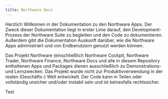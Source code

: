 ```yaml
---
title: Northware Docs
---
```


Herzlich Willkomen in der Dokumentation zu den Northware Apps. 
Der Zweck dieser Dokumentation liegt in erster Linie darauf, den Development-Prozess der Northware Suite zu begleiten und den Code zu dokumentieren. 
Außerdem gibt die Dokumentation Auskunft darüber, wie die Northware Apps administriert und von Endbenutzern genutzt werden können.

<Warning>

Das Projekt Northware (einschließlich Northware Cockpit, Northware Trader, Northware Finance, Northware Docs und alle in diesem Repository enthaltenen Apps und Packages
 dienen ausschließlich zu Demonstrations- und Lernzwecken. Das Projekt wurde nicht zur Produktivverwendung in der realen (Geschäfts-) Welt entwickelt. 
 Der Code kann in Teilen oder vollständig unsicher und/oder instabil sein und ist keinesfalls rechtssicher.

</Warning>

Test